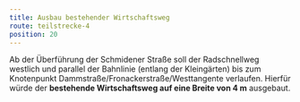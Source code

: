 ```yaml
---
title: Ausbau bestehender Wirtschaftsweg
route: teilstrecke-4
position: 20
---
```

Ab der Überführung der Schmidener Straße soll der Radschnellweg westlich und parallel der Bahnlinie (entlang der Kleingärten) bis zum Knotenpunkt Dammstraße/Fronackerstraße/Westtangente verlaufen. Hierfür würde der **bestehende Wirtschaftsweg auf eine Breite von 4 m** ausgebaut.

